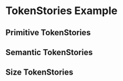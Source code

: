 
<Meta of={TokenStories} />

# TokenStories Example

<CssPropsBlock />

## Primitive TokenStories

<Canvas of={TokenStories.PrimitiveStory}></Canvas>

## Semantic TokenStories

<Canvas of={TokenStories.SemanticStory}></Canvas>

## Size TokenStories

<Canvas of={TokenStories.SizeStory}></Canvas>
